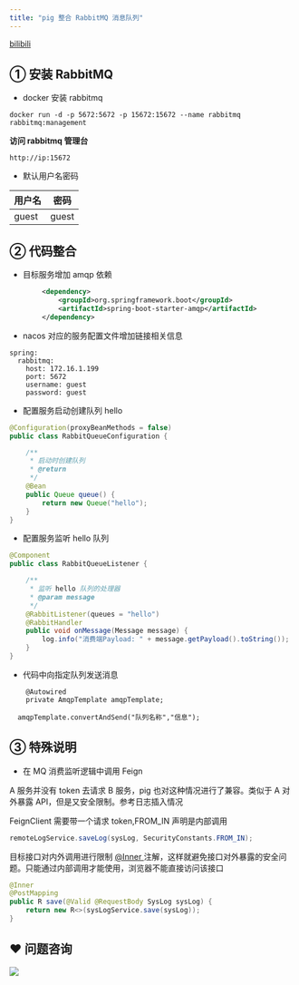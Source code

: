 ```yaml
---
title: "pig 整合 RabbitMQ 消息队列"
---
```


[bilibili](https://player.bilibili.com/player.html?bvid=BV12t411B7e9&p=12&page=12)

## ① 安装 RabbitMQ


+ docker 安装 rabbitmq



```plain
docker run -d -p 5672:5672 -p 15672:15672 --name rabbitmq rabbitmq:management
```



**访问 rabbitmq 管理台**



```plain
http://ip:15672
```





+ 默认用户名密码  

| 用户名 | 密码 |
| --- | --- |
| guest | guest |




## ② 代码整合


+ 目标服务增加 amqp 依赖



```xml
		<dependency>
			<groupId>org.springframework.boot</groupId>
			<artifactId>spring-boot-starter-amqp</artifactId>
		</dependency>
```



+ nacos 对应的服务配置文件增加链接相关信息



```plain
spring:
  rabbitmq:
    host: 172.16.1.199
    port: 5672
    username: guest
    password: guest
```



+ 配置服务启动创建队列 hello



```java
@Configuration(proxyBeanMethods = false)
public class RabbitQueueConfiguration {

	/**
	 * 启动时创建队列
	 * @return
	 */
	@Bean
	public Queue queue() {
		return new Queue("hello");
	}
}
```



+ 配置服务监听 hello 队列



```java
@Component
public class RabbitQueueListener {

	/**
	 * 监听 hello 队列的处理器
	 * @param message
	 */
	@RabbitListener(queues = "hello")
	@RabbitHandler
	public void onMessage(Message message) {
		log.info("消费端Payload: " + message.getPayload().toString());
	}
}
```



+ 代码中向指定队列发送消息



```plain
	@Autowired
	private AmqpTemplate amqpTemplate;

  amqpTemplate.convertAndSend("队列名称","信息");
```

## ③ 特殊说明


+ 在 MQ 消费监听逻辑中调用 Feign 



A 服务并没有 token 去请求 B 服务，pig 也对这种情况进行了兼容。类似于 A 对外暴露 API，但是又安全限制。参考日志插入情况



FeignClient 需要带一个请求 token,FROM_IN 声明是内部调用



```java
remoteLogService.saveLog(sysLog, SecurityConstants.FROM_IN);
```



目标接口对内外调用进行限制 [@Inner ](/Inner ) 注解，这样就避免接口对外暴露的安全问题。只能通过内部调用才能使用，浏览器不能直接访问该接口 



```java
@Inner
@PostMapping
public R save(@Valid @RequestBody SysLog sysLog) {
    return new R<>(sysLogService.save(sysLog));
}
```



## ❤  问题咨询
![](https://cdn.nlark.com/yuque/0/2022/gif/283679/1662563973685-c22e9831-db66-42b5-973f-886d25d1e0e7.gif)

